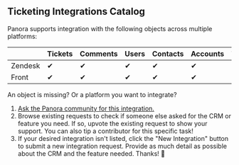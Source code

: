 ## Ticketing Integrations Catalog 

Panora supports integration with the following objects across multiple platforms:

|             | Tickets | Comments | Users | Contacts | Accounts | Tags | Teams |
|-------------|----------|-------|-------|------------|-------|-------|------|
| Zendesk     | ✔        | ✔     | ✔    | ✔          | ✔    | ✔    | ✔ |
| Front   | ✔        | ✔     | ✔    | ✔          | ✔    | ✔    | ✔ |



An object is missing? Or a platform you want to integrate?

1. [Ask the Panora community for this integration.](https://panora.canny.io/integration-requests)
2. Browse existing requests to check if someone else asked for the CRM or feature you need. If so, upvote the existing request to show your support. You can also tip a contributor for this specific task!
3. If your desired integration isn't listed, click the "New Integration" button to submit a new integration request. Provide as much detail as possible about the CRM and the feature needed.
Thanks! 🙏